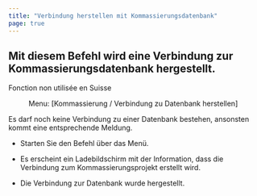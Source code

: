 ```yaml
---
title: "Verbindung herstellen mit Kommassierungsdatenbank"
page: true
---
```

## Mit diesem Befehl wird eine Verbindung zur Kommassierungsdatenbank hergestellt.
<Success>
 <Bold> Fonction non utilis&#233;e en Suisse </Bold> 
</Success>

  <GeoMapper> <Menu> Menu: [Kommassierung / Verbindung zu Datenbank herstellen] </Menu> 

<Success>
 Es darf noch keine Verbindung zu einer Datenbank bestehen, ansonsten kommt eine entsprechende Meldung. 
</Success>


- Starten Sie den Befehl &#252;ber das Men&#252;.

- Es erscheint ein Ladebildschirm mit der Information, dass die Verbindung zum Kommassierungsprojekt erstellt wird.

- Die Verbindung zur Datenbank wurde hergestellt.






</GeoMapper>
